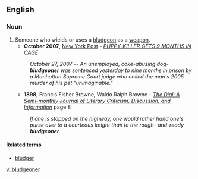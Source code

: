 ==English==

===Noun===
{{en-noun}}

# Someone who wields or uses a [[bludgeon]] as a [[weapon]].
#*'''October 2007''', [[w:New York Post|New York Post]] - ''[http://www.nypost.com/seven/10272007/news/regionalnews/puppy_killer_gets_9_months_in_.htm PUPPY-KILLER GETS 9 MONTHS IN CAGE]''
#:''October 27, 2007 -- An unemployed, coke-abusing dog-'''bludgeoner''' was sentenced yesterday to nine months in prison by a Manhattan Supreme Court judge who called the man's 2005 murder of his pet "unimaginable."'' 
#*'''1898''', Francis Fisher Browne, Waldo Ralph Browne - ''[http://books.google.com/books?id=Pr8JAAAAMAAJ&q=bludgeoner&dq=bludgeoner&lr=&pgis=1 The Dial: A Semi-monthly Journal of Literary Criticism, Discussion, and Information]'' page 8
#:''If one is stopped on the highway, one would rather hand one's purse over to a courteous knight than to the rough- and-ready '''bludgeoner'''.'' 

====Related terms====
*[[bludger]]

[[vi:bludgeoner]]